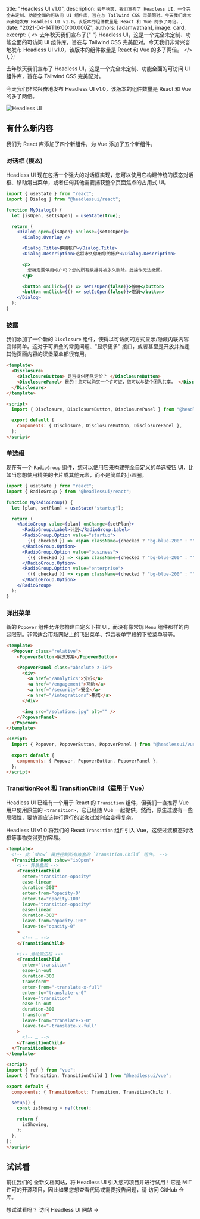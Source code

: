 
  title: "Headless UI v1.0",
  description: `去年秋天，我们宣布了 Headless UI，一个完全未定制、功能全面的可访问 UI 组件库，旨在与 Tailwind CSS 完美配对。今天我们非常兴奋地发布 Headless UI v1.0，该版本的组件数量是 React 和 Vue 的多了两倍。`,
  date: "2021-04-14T16:00:00.000Z",
  authors: [adamwathan],
  image: card,
  excerpt: (
    <>
      去年秋天我们宣布了{" "}
      <Link href="https://blog.tailwindcss.com/headless-ui-unstyled-accessible-ui-components">Headless UI</Link>，这是一个完全未定制、功能全面的可访问 UI 组件库，旨在与 Tailwind CSS 完美配对。今天我们非常兴奋地发布 <Link href="https://headlessui.dev">Headless UI v1.0</Link>，该版本的组件数量是 React 和 Vue 的多了两倍。
    </>
  ),
};

去年秋天我们宣布了 <Link href="https://blog.tailwindcss.com/headless-ui-unstyled-accessible-ui-components">Headless UI</Link>，这是一个完全未定制、功能全面的可访问 UI 组件库，旨在与 Tailwind CSS 完美配对。

今天我们非常兴奋地发布 <Link href="https://headlessui.dev">Headless UI v1.0</Link>，该版本的组件数量是 React 和 Vue 的多了两倍。

<Link href="https://headlessui.dev">
  <Image alt="Headless UI" src={card} />
</Link>

## 有什么新内容

我们为 React 库添加了四个新组件，为 Vue 添加了五个新组件。

### 对话框 (模态)

Headless UI 现在包括一个强大的对话框实现，您可以使用它构建传统的模态对话框、移动滑出菜单，或者任何其他需要捕获整个页面焦点的占用式 UI。

```jsx
import { useState } from "react";
import { Dialog } from "@headlessui/react";

function MyDialog() {
  let [isOpen, setIsOpen] = useState(true);

  return (
    <Dialog open={isOpen} onClose={setIsOpen}>
      <Dialog.Overlay />

      <Dialog.Title>停用帐户</Dialog.Title>
      <Dialog.Description>这将永久停用您的帐户</Dialog.Description>

      <p>
        您确定要停用帐户吗？您的所有数据将被永久删除。此操作无法撤回。
      </p>

      <button onClick={() => setIsOpen(false)}>停用</button>
      <button onClick={() => setIsOpen(false)}>取消</button>
    </Dialog>
  );
}
```

### 披露

我们添加了一个新的 `Disclosure` 组件，使得以可访问的方式显示/隐藏内联内容变得简单。这对于可折叠的常见问题、"显示更多" 接口，或者甚至是开放并推走其他页面内容的汉堡菜单都很有用。

```html
<template>
  <Disclosure>
    <DisclosureButton> 是否提供团队定价？ </DisclosureButton>
    <DisclosurePanel> 是的！您可以购买一个许可证，您可以与整个团队共享。 </DisclosurePanel>
  </Disclosure>
</template>

<script>
  import { Disclosure, DisclosureButton, DisclosurePanel } from "@headlessui/vue";

  export default {
    components: { Disclosure, DisclosureButton, DisclosurePanel },
  };
</script>
```

### 单选组

现在有一个 `RadioGroup` 组件，您可以使用它来构建完全自定义的单选按钮 UI，比如当您想使用精美的卡片或其他元素，而不是简单的小圆圈。

```jsx
import { useState } from "react";
import { RadioGroup } from "@headlessui/react";

function MyRadioGroup() {
  let [plan, setPlan] = useState("startup");

  return (
    <RadioGroup value={plan} onChange={setPlan}>
      <RadioGroup.Label>计划</RadioGroup.Label>
      <RadioGroup.Option value="startup">
        {({ checked }) => <span className={checked ? "bg-blue-200" : ""}>初创</span>}
      </RadioGroup.Option>
      <RadioGroup.Option value="business">
        {({ checked }) => <span className={checked ? "bg-blue-200" : ""}>商务</span>}
      </RadioGroup.Option>
      <RadioGroup.Option value="enterprise">
        {({ checked }) => <span className={checked ? "bg-blue-200" : ""}>企业</span>}
      </RadioGroup.Option>
    </RadioGroup>
  );
}
```

### 弹出菜单

新的 `Popover` 组件允许您构建自定义下拉 UI，而没有像常规 `Menu` 组件那样的内容限制。非常适合市场网站上的飞出菜单、包含表单字段的下拉菜单等等。

```html
<template>
  <Popover class="relative">
    <PopoverButton>解决方案</PopoverButton>

    <PopoverPanel class="absolute z-10">
      <div>
        <a href="/analytics">分析</a>
        <a href="/engagement">互动</a>
        <a href="/security">安全</a>
        <a href="/integrations">集成</a>
      </div>

      <img src="/solutions.jpg" alt="" />
    </PopoverPanel>
  </Popover>
</template>

<script>
  import { Popover, PopoverButton, PopoverPanel } from "@headlessui/vue";

  export default {
    components: { Popover, PopoverButton, PopoverPanel },
  };
</script>
```

### TransitionRoot 和 TransitionChild（适用于 Vue）

Headless UI 已经有一个用于 React 的 `Transition` 组件，但我们一直推荐 Vue 用户使用原生的 `<transition>`，它已经随 Vue 一起提供。然而，原生过渡有一些局限性，要协调应该并行运行的嵌套过渡时会变得复杂。

Headless UI v1.0 将我们的 React `Transition` 组件引入 Vue，这使过渡模态对话框等事物变得更加容易。

```html
<template>
  <!-- 此 `show` 属性控制所有嵌套的 `Transition.Child` 组件。 -->
  <TransitionRoot :show="isOpen">
    <!-- 背景叠加 -->
    <TransitionChild
      enter="transition-opacity"
      ease-linear
      duration-300"
      enter-from="opacity-0"
      enter-to="opacity-100"
      leave="transition-opacity"
      ease-linear
      duration-300"
      leave-from="opacity-100"
      leave-to="opacity-0"
    >
      <!-- … -->
    </TransitionChild>

    <!-- 滑动侧边栏 -->
    <TransitionChild
      enter="transition"
      ease-in-out
      duration-300
      transform"
      enter-from="-translate-x-full"
      enter-to="translate-x-0"
      leave="transition"
      ease-in-out
      duration-300
      transform"
      leave-from="translate-x-0"
      leave-to="-translate-x-full"
    >
      <!-- … -->
    </TransitionChild>
  </TransitionRoot>
</template>

<script>
import { ref } from "vue";
import { Transition, TransitionChild } from "@headlessui/vue";

export default {
  components: { TransitionRoot: Transition, TransitionChild },

  setup() {
    const isShowing = ref(true);

    return {
      isShowing,
    };
  },
};
</script>
```

## 试试看

前往我们的 <Link href="https://headlessui.dev">全新文档网站</Link>，将 Headless UI 引入您的项目并进行试用！它是 MIT 许可的开源项目，因此如果您想查看代码或需要报告问题，请 <Link href="https://github.com/tailwindlabs/headlessui">访问 GitHub 仓库</Link>。

想试试看吗？ <Link href="https://headlessui.dev">访问 Headless UI 网站 →</Link>
